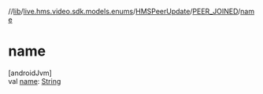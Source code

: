 //[lib](/api-reference/android/v2/home/content)/[live.hms.video.sdk.models.enums](../../index)/[HMSPeerUpdate](../index)/[PEER_JOINED](index)/[name](name)

# name

[androidJvm]\
val [name](name): [String](https://kotlinlang.org/api/latest/jvm/stdlib/kotlin/-string/index.html)
